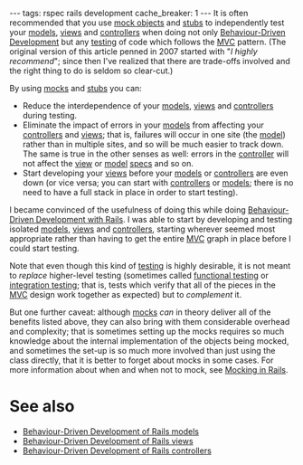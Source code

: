 ---
tags: rspec rails development
cache_breaker: 1
---
It is often recommended that you use [[mock objects]] and [[stubs]] to independently test your [[models]], [[views]] and [[controllers]] when doing not only [[Behaviour-Driven Development]] but any [[testing]] of code which follows the [[MVC]] pattern. (The original version of this article penned in 2007 started with "''I highly recommend''"; since then I've realized that there are trade-offs involved and the right thing to do is seldom so clear-cut.)

By using [[mocks]] and [[stubs]] you can:

* Reduce the interdependence of your [[models]], [[views]] and [[controllers]] during testing.
* Eliminate the impact of errors in your [[models]] from affecting your [[controllers]] and [[views]]; that is, failures will occur in one site (the [[model]]) rather than in multiple sites, and so will be much easier to track down. The same is true in the other senses as well: errors in the [[controller]] will not affect the [[view]] or [[model]] [[specs]] and so on.
* Start developing your [[views]] before your [[models]] or [[controllers]] are even down (or vice versa; you can start with [[controllers]] or [[models]]; there is no need to have a full stack in place in order to start testing).

I became convinced of the usefulness of doing this while doing [[Behaviour-Driven Development with Rails]]. I was able to start by developing and testing isolated [[models]], [[views]] and [[controllers]], starting wherever seemed most appropriate rather than having to get the entire [[MVC]] graph in place before I could start testing.

Note that even though this kind of [[testing]] is highly desirable, it is not meant to ''replace'' higher-level testing (sometimes called [[functional testing]] or [[integration testing]]; that is, tests which verify that all of the pieces in the [[MVC]] design work together as expected) but to ''complement'' it.

But one further caveat: although [[mocks]] ''can'' in theory deliver all of the benefits listed above, they can also bring with them considerable overhead and complexity; that is sometimes setting up the mocks requires so much knowledge about the internal implementation of the objects being mocked, and sometimes the set-up is so much more involved than just using the class directly, that it is better to forget about mocks in some cases. For more information about when and when not to mock, see [[Mocking in Rails]].

= See also =

* [[Behaviour-Driven Development of Rails models]]
* [[Behaviour-Driven Development of Rails views]]
* [[Behaviour-Driven Development of Rails controllers]]

